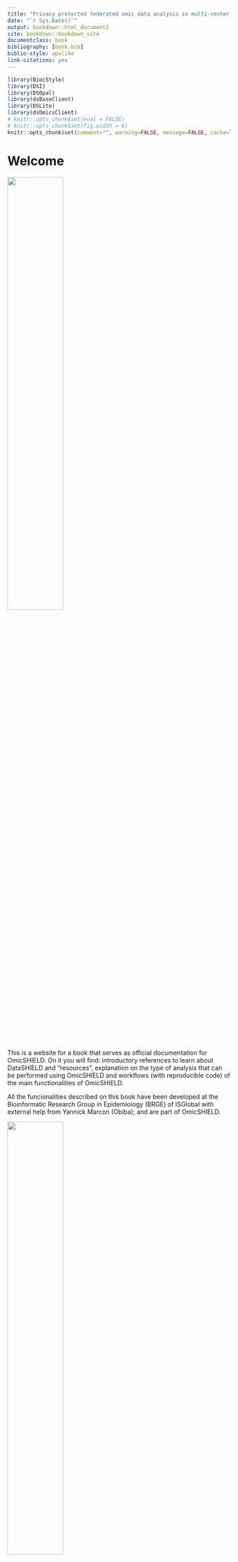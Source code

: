 ```yaml
--- 
title: "Privacy protected federated omic data analysis in multi-center studies with DataSHIELD"
date: "`r Sys.Date()`"
output: bookdown::html_document2
site: bookdown::bookdown_site
documentclass: book
bibliography: [book.bib]
biblio-style: apalike
link-citations: yes
---
```


```r
library(BiocStyle)
library(DSI)
library(DSOpal)
library(dsBaseClient)
library(DSLite)
library(dsOmicsClient)
# knitr::opts_chunk$set(eval = FALSE)
# knitr::opts_chunk$set(fig.width = 6)
knitr::opts_chunk$set(comment="", warning=FALSE, message=FALSE, cache=TRUE)
```

# Welcome {-}

![](fig/ds_logo.png){width=50%}

This is a website for a book that serves as official documentation for OmicSHIELD. On it you will find: introductory references to learn about DataSHIELD and "resources", explanation on the type of analysis that can be performed using OmicSHIELD and workflows (with reproducible code) of the main functionalities of OmicSHIELD.

All the funcionalities described on this book have been developed at the Bioinformatic Research Group in Epidemiology (BRGE) of ISGlobal with external help from Yannick Marcon (Obiba); and are part of OmicSHIELD.

![](fig/logo_omicshield.png){width=50%}

The aim of this book is to be a showcase of the capabilities of the software we developed as well as being a quick reference guide for new researchers interested in this technology.

This material also serves as an online companion for the manuscript "NOMBRE DEL PAPER QUE ESCRIBIREMOS".

This website is free to use, and is licensed under a [MIT license](https://github.com/isglobal-brge/OmicSHIELD/blob/main/LICENSE).